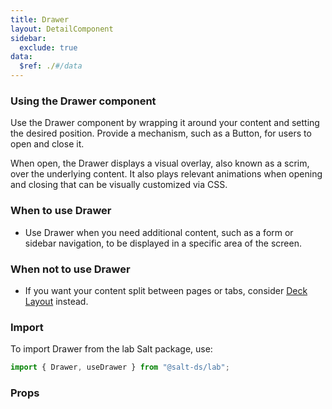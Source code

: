 ```yaml
---
title: Drawer
layout: DetailComponent
sidebar:
  exclude: true
data:
  $ref: ./#/data
---
```


### Using the Drawer component

Use the Drawer component by wrapping it around your content and setting the desired position. Provide a mechanism, such as a Button, for users to open and close it.

When open, the Drawer displays a visual overlay, also known as a scrim, over the underlying content. It also plays relevant animations when opening and closing that can be visually customized via CSS.

### When to use Drawer

- Use Drawer when you need additional content, such as a form or sidebar navigation, to be displayed in a specific area of the screen.

### When not to use Drawer

- If you want your content split between pages or tabs, consider [Deck Layout](../deck-layout) instead.

### Import

To import Drawer from the lab Salt package, use:

```js
import { Drawer, useDrawer } from "@salt-ds/lab";
```

### Props

<PropsTable packageName="lab" componentName="Drawer" />
